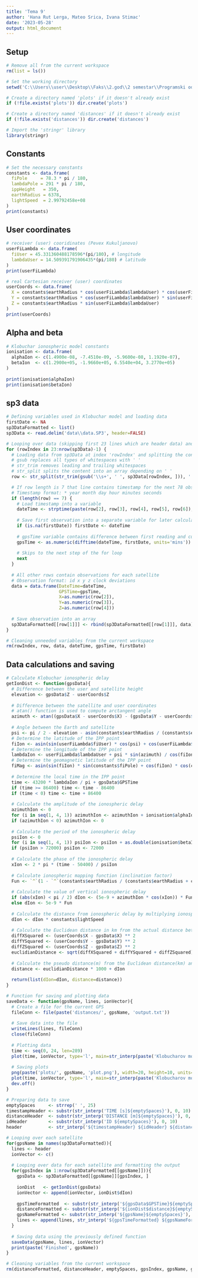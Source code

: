 ---
title: 'Tema 9'
author: 'Hana Rut Lerga, Mateo Srica, Ivana Stimac'
date: '2023-05-28'
output: html_document
---

## Setup
```{r setup}
# Remove all from the current workspace
rm(list = ls())

# Set the working directory
setwd('C:\\Users\\user\\Desktop\\Faks\\2.god\\2 semestar\\Programski odreden radio\\Projekt\\PDRTheme9')

# Create a directory named 'plots' if it doesn't already exist
if (!file.exists('plots')) dir.create('plots')

# Create a directory named 'distances' if it doesn't already exist
if (!file.exists('distances')) dir.create('distances')

# Import the 'stringr' library
library(stringr)
```

## Constants
```{r constants}
# Set the necessary constants
constants <- data.frame(
  fiPole     = 78.3 * pi / 180,
  lambdaPole = 291 * pi / 180,
  ippHeight   = 350,
  earthRadius = 6378,
  lightSpeed  = 2.99792458e+08
)
print(constants)
```

## User coordinates
```{r user coordinates}
# receiver (user) cooridinates (Pevex Kukuljanovo)
userFiLambda <- data.frame(
  fiUser = 45.331360488178596*(pi/180), # longitude
  lambdaUser = 14.509391791906435*(pi/180) # latitude
)
print(userFiLambda)

# real Cartesian receiver (user) coordinates
userCoords <- data.frame(
  X = constants$earthRadius * cos(userFiLambda$lambdaUser) * cos(userFiLambda$fiUser),
  Y = constants$earthRadius * cos(userFiLambda$lambdaUser) * sin(userFiLambda$fiUser),
  Z = constants$earthRadius * sin(userFiLambda$lambdaUser)
)
print(userCoords)
```

## Alpha and beta
```{r alpha and beta}
# Klobuchar ionospheric model constants
ionisation <- data.frame(
  alphaIon <- c(1.4900e-08, -7.4510e-09, -5.9600e-08, 1.1920e-07),
  betaIon  <- c(1.2900e+05, -1.9660e+05, 6.5540e+04, 3.2770e+05)
)
  
print(ionisation$alphaIon)
print(ionisation$betaIon)
```

## sp3 data
```{r sp3 data}
# Defining variables used in Klobuchar model and loading data
firstDate <- NA
sp3DataFormatted <- list()
sp3Data <- read.delim('data\\data.SP3', header=FALSE)

# Looping over data (skipping first 23 lines which are header data) and loading it into an array
for (rowIndex in 23:nrow(sp3Data)-1) {
  # Loading data from sp3Data at index 'rowIndex' and splitting the contents (after removing whitespaces) into an array
  # gsub replaces all types of whitespaces with ' '
  # str_trim removes leading and trailing whitespaces
  # str_split splits the content into an array depending on ' '
  row <- str_split(str_trim(gsub('\\s+', ' ', sp3Data[rowIndex, ])), ' ')[[1]]

  # If row length is 7 that line contains timestamp for the next 78 observations
  # Timestamp format: * year month day hour minutes seconds
  if (length(row) == 7) {  
    # Load timestamp into a variable
    dateTime <- strptime(paste(row[2], row[3], row[4], row[5], row[6]), format = "%Y %m %d %H %M")
    
    # Save first observation into a separate variable for later calculations
    if (is.na(firstDate)) firstDate <- dateTime
    
    # gpsTime variable contains difference between first reading and current reading
    gpsTime <- as.numeric(difftime(dateTime, firstDate, units='mins'))
    
    # Skips to the next step of the for loop
    next
  }
  
  # All other rows contain observations for each satellite
  # Observation format: id x y z clock deviations
  data = data.frame(DateTime=dateTime,
                    GPSTime=gpsTime,
                    X=as.numeric(row[2]),
                    Y=as.numeric(row[3]),
                    Z=as.numeric(row[4]))
  
  # Save observation into an array
  sp3DataFormatted[[row[1]]] <- rbind(sp3DataFormatted[[row[1]]], data)
}

# Cleaning unneeded variables from the current workspace
rm(rowIndex, row, data, dateTime, gpsTime, firstDate)
```

## Data calculations and saving
```{r calculation function}
# Calculate Klobuchar ionospheric delay
getIonDist <- function(gpsData){
  # Difference between the user and satellite height
  elevation <- gpsData$Z - userCoords$Z
  
  # Difference between the satellite and user coordinates
  # atan() function is used to compute arctangent angle
  azimuth <- atan((gpsData$X - userCoords$X) - (gpsData$Y - userCoords$Y))
  
  # Angle between the Earth and satellite
  psi <- pi / 2 - elevation - asin(constants$earthRadius / (constants$earthRadius + constants$ippHeight) * cos(elevation))
  # Determine the latitude of the IPP point
  fiIon <- asin(sin(userFiLambda$fiUser) * cos(psi) + cos(userFiLambda$fiUser) * sin(psi) * cos(azimuth))
  # Determine the longitude of the IPP point
  lambdaIon <- userFiLambda$lambdaUser + psi * sin(azimuth) / cos(fiIon)
  # Determine the geomagnetic latitude of the IPP point
  fiMag <- asin(sin(fiIon) * sin(constants$fiPole) + cos(fiIon) * cos(constants$fiPole) * cos(lambdaIon - constants$lambdaPole))
  
  # Determine the local time in the IPP point
  time <- 43200 * lambdaIon / pi + gpsData$GPSTime
  if (time >= 86400) time <- time - 86400
  if (time < 0) time <- time + 86400
  
  # Calculate the amplitude of the ionospheric delay
  azimuthIon <- 0
  for (i in seq(1, 4, 1)) azimuthIon <- azimuthIon + ionisation$alphaIon[i] * `^`(fiMag / pi, i - 1)
  if (azimuthIon < 0) azimuthIon <- 0
  
  # Calculate the period of the ionospheric delay
  psiIon <- 0
  for (i in seq(1, 4, 1)) psiIon <- psiIon + as.double(ionisation$betaIon[i]) * `^`(fiMag / pi, i - 1)
  if (psiIon > 72000) psiIon <- 72000
  
  # Calculate the phase of the ionospheric delay
  xIon <- 2 * pi * (time - 50400) / psiIon
  
  # Calculate ionospheric mapping function (inclination factor)
  Fun <- `^`(1 - `^`(constants$earthRadius / (constants$earthRadius + constants$ippHeight) * cos(elevation), 2), -1 / 2)
  
  # Calculate the value of vertical ionospheric delay
  if (abs(xIon) < pi / 2) dIon <- (5e-9 + azimuthIon * cos(xIon)) * Fun
  else dIon <- 5e-9 * Fun
  
  # Calculate the distance from ionospheric delay by multiplying ionospheric delay with the speed of light
  dIon <- dIon * constants$lightSpeed
  
  # Calculate the Euclidean distance in km from the actual distance between the user and the GPS satellite
  diffXSquared <- (userCoords$X - gpsData$X) ** 2
  diffYSquared <- (userCoords$Y - gpsData$Y) ** 2
  diffZSquared <- (userCoords$Z - gpsData$Z) ** 2
  euclidianDistance <- sqrt(diffXSquared + diffYSquared + diffZSquared)
  
  # Calculate the pseudo distance(m) from the Euclidean distance(km) and ionospheric distance(m)
  distance <- euclidianDistance * 1000 + dIon
  
  return(list(dIon=dIon, distance=distance))
}
```

```{r saving function}
# Function for saving and plotting data
saveData <- function(gpsName, lines, ionVector){
  # Create a file for the current GPS
  fileConn <- file(paste('distances/', gpsName, 'output.txt'))
  
  # Save data into the file
  writeLines(lines, fileConn)
  close(fileConn)
  
  # Plotting data 
  time <- seq(0, 24, len=289)
  plot(time, ionVector, type='l', main=str_interp(paste('Klobucharov model za', gpsName)), xlab='time[h]', ylab='dIon[m]')
  
  # Saving plots
  png(paste('plots/', gpsName, 'plot.png'), width=20, height=10, units='cm', res=500)
  plot(time, ionVector, type='l', main=str_interp(paste('Klobucharov model za', gpsName)), xlab='time[h]', ylab='dIon[m]')
  dev.off()
}
```

```{r data calculations and saving}
# Preparing data to save
emptySpaces     <- strrep(' ', 25)
timestampHeader <- substr(str_interp('TIME [s]${emptySpaces}'), 0, 10)
distanceHeader  <- substr(str_interp('DISTANCE [m]${emptySpaces}'), 0, 15)
idHeader        <- substr(str_interp('ID ${emptySpaces}'), 0, 10)
header          <- str_interp('${timestampHeader} ${idHeader} ${distanceHeader}')

# Looping over each satellite
for(gpsName in names(sp3DataFormatted)){
  lines <- header
  ionVector <- c()
  
  # Looping over data for each satellite and formatting the output
  for(gpsIndex in 1:nrow(sp3DataFormatted[[gpsName]])){
    gpsData <- sp3DataFormatted[[gpsName]][gpsIndex, ]
    
    ionDist   <- getIonDist(gpsData)
    ionVector <- append(ionVector, ionDist$dIon)
    
    gpsTimeFormatted  <- substr(str_interp('${gpsData$GPSTime}${emptySpaces}'), 0, 10)
    distanceFormatted <- substr(str_interp('${ionDist$distance}${emptySpaces}'), 0, 15)
    gpsNameFormatted <- substr(str_interp('${gpsName}${emptySpaces}'), 0, 10)
    lines <- append(lines, str_interp('${gpsTimeFormatted} ${gpsNameFormatted} ${distanceFormatted}'))
  }
  
  # Saving data using the previously defined function
  saveData(gpsName, lines, ionVector)
  print(paste('Finished', gpsName))
}

# Cleaning variables from the current workspace
rm(distanceFormatted, distanceHeader, emptySpaces, gpsIndex, gpsName, gpsTimeFormatted, header, ionVector, lines, timestampHeader)
```
